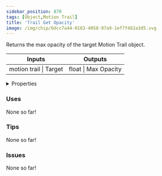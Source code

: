 ```yaml
---
sidebar_position: 870
tags: [Object,Motion Trail]
title: 'Trail Get Opacity'
image: /img/chip/6dcc7a44-0163-4058-97a9-1ef7f482a3d5.svg
---
```


Returns the max opacity of the target Motion Trail object.



<IChip uuid="6dcc7a44-0163-4058-97a9-1ef7f482a3d5"/>

<table><thead><tr><th>Inputs</th><th>Outputs</th></tr></thead><tbody><tr><td>motion trail | Target</td><td>float | Max Opacity</td></tr></tbody></table>

<details>
  <summary>Properties</summary>
  <div>
    <div>
    <table>
      <tbody>
        <tr>
          <td>Is beta required?</td>
          <td>No</td>
        </tr>
        <tr>
          <td>Is chip a trolling risk?</td>
          <td>No</td>
        </tr>
        <tr>
          <td>Is chip a role assignment risk?</td>
          <td>No</td>
        </tr>
        <tr>
          <td>Chip UUID</td>
          <td>6dcc7a44-0163-4058-97a9-1ef7f482a3d5</td>
        </tr>
        <tr>
          <td>Room availability</td>
          <td>Available everywhere</td>
        </tr>
      </tbody>
    </table>
    </div>
  </div>
</details>

### Uses

None so far!

### Tips

None so far!

### Issues

None so far!